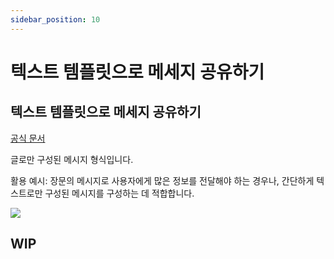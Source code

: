```yaml
---
sidebar_position: 10
---
```


# 텍스트 템플릿으로 메세지 공유하기
## 텍스트 템플릿으로 메세지 공유하기

[공식 문서](https://developers.kakao.com/docs/latest/ko/message/android-link#create-message)

글로만 구성된 메시지 형식입니다.

활용 예시: 장문의 메시지로 사용자에게 많은 정보를 전달해야 하는 경우나, 간단하게 텍스트로만 구성된 메시지를 구성하는 데 적합합니다.

![](https://raw.githubusercontent.com/mym0404/image-archive/master/202404220338059.webp)

## WIP